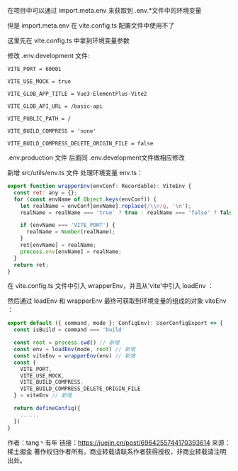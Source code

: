 在项目中可以通过 import.meta.env 来获取到 .env.*文件中的环境变量

但是 import.meta.env 在 vite.config.ts 配置文件中使用不了

这里先在 vite.config.ts 中拿到环境变量参数

修改 .env.development 文件:

```
VITE_PORT = 60001

VITE_USE_MOCK = true

VITE_GLOB_APP_TITLE = Vue3-ElementPlus-Vite2

VITE_GLOB_API_URL = /basic-api

VITE_PUBLIC_PATH = /

VITE_BUILD_COMPRESS = 'none'

VITE_BUILD_COMPRESS_DELETE_ORIGIN_FILE = false

```

.env.production 文件 后面同 .env.development文件做相应修改

新增 src/utils/env.ts 文件 处理环境变量
env.ts：

```js
export function wrapperEnv(envConf: Recordable): ViteEnv {
  const ret: any = {};
  for (const envName of Object.keys(envConf)) {
    let realName = envConf[envName].replace(/\\n/g, '\n');
    realName = realName === 'true' ? true : realName === 'false' ? false : realName;

    if (envName === 'VITE_PORT') {
      realName = Number(realName);
    }
    ret[envName] = realName;
    process.env[envName] = realName;
  }
  return ret;
}

```

在 vite.config.ts 文件中引入 wrapperEnv，并且从'vite'中引入 loadEnv ：




然后通过 loadEnv 和 wrapperEnv 最终可获取到环境变量的组成的对象 viteEnv ：

```js
export default ({ command, mode }: ConfigEnv): UserConfigExport => {
  const isBuild = command === 'build'

  const root = process.cwd() // 新增
  const env = loadEnv(mode, root) // 新增
  const viteEnv = wrapperEnv(env) // 新增
  const {
    VITE_PORT,
    VITE_USE_MOCK,
    VITE_BUILD_COMPRESS,
    VITE_BUILD_COMPRESS_DELETE_ORIGIN_FILE
  } = viteEnv // 新增

  return defineConfig({
    ......
  })
}


```

作者：tang丶有年
链接：https://juejin.cn/post/6964255744170393614
来源：稀土掘金
著作权归作者所有。商业转载请联系作者获得授权，非商业转载请注明出处。





















